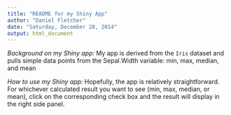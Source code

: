 ```yaml
---
title: "README for my Shiny App"
author: "Daniel Fletcher"
date: "Saturday, December 20, 2014"
output: html_document
---
```


*Background on my Shiny app:*  My app is derived from the `Iris` dataset and pulls simple data points from the Sepal.Width variable:  min, max, median, and mean

*How to use my Shiny app:*  Hopefully, the app is relatively straightforward.  For whichever calculated result you want to see (min, max, median, or mean), click on the corresponding check box and the result will display in the right side panel.